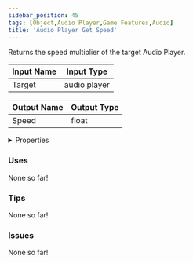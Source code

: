 ```yaml
---
sidebar_position: 45
tags: [Object,Audio Player,Game Features,Audio]
title: 'Audio Player Get Speed'
---
```


Returns the speed multiplier of the target Audio Player.



<DocusaurusSvg />

| Input Name | Input Type |
|-----------|-----------|
| Target | audio player |

| Output Name | Output Type |
|-----------|-----------|
| Speed | float |


<details>
  <summary>Properties</summary>
  <div>
    <div>
    <table>
      <thead>
        <tr>
          <th>Is beta required?</th>
          <th>No</th>
        </tr>
        <tr>
          <th>Is this chip a trolling risk?</th>
          <th>No</th>
        </tr>
        <tr>
          <th>Is this chip a role assignment risk?</th>
          <th>No</th>
        </tr>
        <tr>
          <th>Chip UUID</th>
          <th>931ebb4f-3424-4aa3-bee3-5e039ba210e4</th>
        </tr>
        <tr>
          <th>Room availability</th>
          <th>Available everywhere</th>
        </tr>
      </thead>
    </table>
    </div>
  </div>
</details>

### Uses

None so far!

### Tips

None so far!

### Issues

None so far!